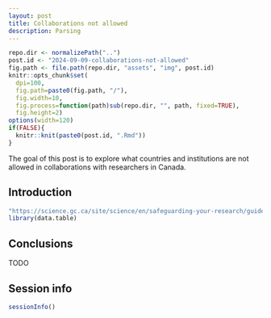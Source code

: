 ```yaml
---
layout: post
title: Collaborations not allowed
description: Parsing 
---
```


```r
repo.dir <- normalizePath("..")
post.id <- "2024-09-09-collaborations-not-allowed"
fig.path <- file.path(repo.dir, "assets", "img", post.id)
knitr::opts_chunk$set(
  dpi=100,
  fig.path=paste0(fig.path, "/"),
  fig.width=10,
  fig.process=function(path)sub(repo.dir, "", path, fixed=TRUE),
  fig.height=2)
options(width=120)
if(FALSE){
  knitr::knit(paste0(post.id, ".Rmd"))
}
```

The goal of this post is to explore what countries and institutions are not allowed in collaborations with researchers in Canada.

## Introduction 

```r
"https://science.gc.ca/site/science/en/safeguarding-your-research/guidelines-and-tools-implement-research-security/sensitive-technology-research-and-affiliations-concern/named-research-organizations"
library(data.table)
```

## Conclusions

TODO

## Session info

```r
sessionInfo()
```
